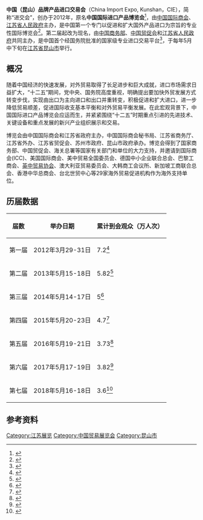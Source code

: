 {{distinguish|中国国际进口博览会}}
'''中国（昆山）品牌产品进口交易会'''（China Import Expo, Kunshan，CIE），简称“进交会”，创办于2012年，原名'''中国国际进口产品博览会'''<ref>{{Cite web|url=http://www.gov.cn/gzdt/2011-11/16/content_1994462.htm|title=首届中国国际进口产品博览会2012年将在昆山举办|accessdate=2018-10-29|work=www.gov.cn|archive-date=2018-10-29|archive-url=https://web.archive.org/web/20181029071558/http://www.gov.cn/gzdt/2011-11/16/content_1994462.htm|dead-url=no}}</ref>，由[[中国国际商会|中国国际商会]]、[[江苏省人民政府|江苏省人民政府]]主办，是中国第一个专门以促进和扩大国外产品进口为宗旨的专业性国际博览会<ref>{{Cite web|url=http://finance.people.com.cn/GB/17537501.html|title=昆山举行首届国际进口产品博览会--财经--人民网|accessdate=2018-10-29|last=1912|work=finance.people.com.cn|archive-date=2012-08-25|archive-url=https://web.archive.org/web/20120825165021/http://finance.people.com.cn/GB/17537501.html|dead-url=no}}</ref>。第二届起改为现名，由[[中华人民共和国商务部|中国商务部]]、[[中國貿促會|中国贸促会]]和[[江苏省人民政府|江苏省人民政府]]共同主办，是中国首个经国务院批准的国家级专业进口交易平台<ref>{{Cite web|url=http://www.ks-importexpo.com/page/detail?secondpid=29|title=中国（昆山）品牌产品进口交易会|accessdate=2018-10-29|work=www.ks-importexpo.com|archive-date=2018-10-29|archive-url=https://web.archive.org/web/20181029112300/http://www.ks-importexpo.com/page/detail?secondpid=29|dead-url=no}}</ref>，于每年5月中下旬在[[江苏省|江苏省]][[昆山市|昆山市]]举行。

== 概况 ==
{{POV |time=2012-09-30T12:52:58+00:00 }}
随着中国经济的快速发展，对外贸易取得了长足进步和巨大成就，进口市场需求日益扩大，“十二五”期间，党中央、国务院高度重视，明确提出要加快外贸发展方式转变步伐，实现由出口为主向进口和出口并重转变，积极促进和扩大进口，进一步降低贸易顺差，促进国际收支基本平衡和对外贸易平衡发展。在此宏观背景下，中国国际进口产品博览会应运而生，并紧紧围绕“十二五”时期重点引进的先进技术、关键设备和重点发展的新兴产业组织展示和交易。

博览会由中国国际商会和江苏省政府主办，中国国际商会秘书局、江苏省商务厅、江苏省外办、江苏省贸促会、苏州市政府、昆山市政府承办。博览会得到了国家商务部、中国贸促会、海关总署等国家有关部门和单位的大力支持，并邀请到国际商会(ICC)、美国国际商会、美中贸易全国委员会、德国中小企业联合总会、巴黎工商会、[[英中贸易协会|英中贸易协会]]、澳大利亚贸易委员会、大韩商工会议所、新加坡工商联合总会、香港中华总商会、台北世贸中心等29家海外贸易促进机构作为海外支持单位。

== 历届数据 ==
{| class="wikitable"
|+
!届数
!举办日期
!累计到会观众（万人次）
|-
|第一届
|2012年3月29-31日
|7.2<ref>{{Cite web|url=http://finance.sina.com.cn/roll/20120331/192411732694.shtml|title=中国首届进口产品博览会落幕 达成近500个项目_国内财经_新浪财经_新浪网|accessdate=2018-10-29|work=finance.sina.com.cn|archive-date=2018-10-29|archive-url=https://web.archive.org/web/20181029112413/http://finance.sina.com.cn/roll/20120331/192411732694.shtml|dead-url=no}}</ref>
|-
|第二届
|2013年5月15-18日
|5.82<ref>{{Cite web|url=http://www.mofcom.gov.cn/article/resume/n/201305/20130500131744.shtml|title=2013中国（昆山）品牌产品进口交易会落幕|accessdate=2018-10-29|work=www.mofcom.gov.cn|archive-date=2018-10-29|archive-url=https://web.archive.org/web/20181029112419/http://www.mofcom.gov.cn/article/resume/n/201305/20130500131744.shtml|dead-url=no}}</ref>
|-
|第三届
|2014年5月14-17日
|5<ref>{{Cite web|url=http://news2.jschina.com.cn/system/2014/05/19/020994210.shtml|title=2014中国（昆山）品牌产品进口交易会圆满落幕_中国江苏网|accessdate=2018-10-29|last=王宛璐|work=news2.jschina.com.cn|archive-url=https://web.archive.org/web/20181029112417/http://news2.jschina.com.cn/system/2014/05/19/020994210.shtml|archive-date=2018-10-29|dead-url=yes}}</ref>
|-
|第四届
|2015年5月20-23日
|4.7<ref>{{Cite web|url=http://www.mofcom.gov.cn/article/resume/n/201506/20150600997801.shtml|title=2015中国（昆山）品牌产品进口交易会意向成交逾3亿元|accessdate=2018-10-29|work=www.mofcom.gov.cn|archive-date=2018-10-29|archive-url=https://web.archive.org/web/20181029112421/http://www.mofcom.gov.cn/article/resume/n/201506/20150600997801.shtml|dead-url=no}}</ref>
|-
|第五届
|2016年5月19-21日
|3.73<ref>{{Cite web|url=http://js.xhby.net/system/2016/05/23/028751650.shtml|title=2016中国(昆山)品牌产品进口交易会落幕_新华报业网|accessdate=2018-10-29|last=刘明|work=js.xhby.net|archive-date=2016-05-24|archive-url=https://web.archive.org/web/20160524112908/http://js.xhby.net/system/2016/05/23/028751650.shtml|dead-url=no}}</ref>
|-
|第六届
|2017年5月17-19日
|3.82<ref>{{Cite web|url=http://sz.sina.com.cn/news/s/2017-05-20/detail-ifyfkqks4353277.shtml|title=2017中国（昆山）品牌产品　进口交易会落幕|accessdate=2018-10-29|work=sz.sina.com.cn|archive-date=2018-10-29|archive-url=https://web.archive.org/web/20181029112255/http://sz.sina.com.cn/news/s/2017-05-20/detail-ifyfkqks4353277.shtml|dead-url=no}}</ref>
|-
|第七届
|2018年5月16-18日
|3.6<ref>{{Cite web|url=http://www.jiangsu.gov.cn/art/2018/5/21/art_60096_7643383.html|title=江苏省人民政府 要闻关注 2018中国（昆山）品牌产品进口交易会落幕|accessdate=2018-10-29|work=www.jiangsu.gov.cn|archive-date=2018-10-29|archive-url=https://web.archive.org/web/20181029112406/http://www.jiangsu.gov.cn/art/2018/5/21/art_60096_7643383.html|dead-url=no}}</ref>
|}

== 参考资料 ==
[[Category:江苏展览|Category:江苏展览]]
[[Category:中国贸易展览会|Category:中国贸易展览会]]
[[Category:昆山市|Category:昆山市]]
